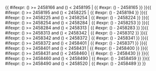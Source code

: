 <includeonly>{{ #ifexpr: ({{{1}}}) >= 2458166 and ({{{1}}}) < 2458195 | {{ #expr: ({{{1}}}) - 2458165 }} }}{{ #ifexpr: ({{{1}}}) >= 2458195 and ({{{1}}}) < 2458225 | {{ #expr: ({{{1}}}) - 2458194 }} }}{{ #ifexpr: ({{{1}}}) >= 2458225 and ({{{1}}}) < 2458254 | {{ #expr: ({{{1}}}) - 2458224 }} }}{{ #ifexpr: ({{{1}}}) >= 2458254 and ({{{1}}}) < 2458284 | {{ #expr: ({{{1}}}) - 2458253 }} }}{{ #ifexpr: ({{{1}}}) >= 2458284 and ({{{1}}}) < 2458313 | {{ #expr: ({{{1}}}) - 2458283 }} }}{{ #ifexpr: ({{{1}}}) >= 2458313 and ({{{1}}}) < 2458342 | {{ #expr: ({{{1}}}) - 2458312 }} }}{{ #ifexpr: ({{{1}}}) >= 2458342 and ({{{1}}}) < 2458372 | {{ #expr: ({{{1}}}) - 2458341 }} }}{{ #ifexpr: ({{{1}}}) >= 2458372 and ({{{1}}}) < 2458401 | {{ #expr: ({{{1}}}) - 2458371 }} }}{{ #ifexpr: ({{{1}}}) >= 2458401 and ({{{1}}}) < 2458431 | {{ #expr: ({{{1}}}) - 2458400 }} }}{{ #ifexpr: ({{{1}}}) >= 2458431 and ({{{1}}}) < 2458460 | {{ #expr: ({{{1}}}) - 2458430 }} }}{{ #ifexpr: ({{{1}}}) >= 2458460 and ({{{1}}}) < 2458490 | {{ #expr: ({{{1}}}) - 2458459 }} }}{{ #ifexpr: ({{{1}}}) >= 2458490 and ({{{1}}}) < 2458520 | {{ #expr: ({{{1}}}) - 2458489 }} }}</includeonly><noinclude>{{Chinese calendar/doc}}

[[Category:農曆模板|{{PAGENAME}}]]

</noinclude>